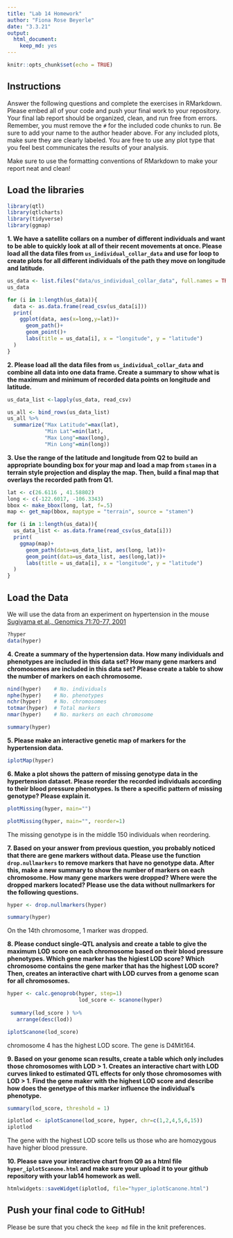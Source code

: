 ```yaml
---
title: "Lab 14 Homework"
author: "Fiona Rose Beyerle"
date: "3.3.21"
output: 
  html_document: 
    keep_md: yes
---
```


```r
knitr::opts_chunk$set(echo = TRUE)
```

## Instructions
Answer the following questions and complete the exercises in RMarkdown. Please embed all of your code and push your final work to your repository. Your final lab report should be organized, clean, and run free from errors. Remember, you must remove the `#` for the included code chunks to run. Be sure to add your name to the author header above. For any included plots, make sure they are clearly labeled. You are free to use any plot type that you feel best communicates the results of your analysis.  

Make sure to use the formatting conventions of RMarkdown to make your report neat and clean!  

## Load the libraries
```r
library(qtl)
library(qtlcharts)
library(tidyverse)
library(ggmap)
```

**1. We have a satellite collars on a number of different individuals and want to be able to quickly look at all of their recent movements at once. Please load all the data files from `us_individual_collar_data` and use for loop to create plots for all different individuals of the path they move on longitude and latitude.**
```r
us_data <- list.files("data/us_individual_collar_data", full.names = TRUE)
us_data
```

```r
for (i in 1:length(us_data)){
  data <- as.data.frame(read_csv(us_data[i]))
  print(
    ggplot(data, aes(x=long,y=lat))+
      geom_path()+
      geom_point()+
      labs(title = us_data[i], x = "longitude", y = "latitude")
  )
}
```

**2. Please load all the data files from `us_individual_collar_data` and combine all data into one data frame. Create a summary to show what is the maximum and minimum of recorded data points on longitude and latitude.**
```r
us_data_list <-lapply(us_data, read_csv)
```

```r
us_all <- bind_rows(us_data_list)
us_all %>%
  summarize("Max Latitude"=max(lat),
            "Min Lat"=min(lat),
            "Max Long"=max(long),
            "Min Long"=min(long))
```

**3. Use the range of the latitude and longitude from Q2 to build an appropriate bounding box for your map and load a map from `stamen` in a terrain style projection and display the map. Then, build a final map that overlays the recorded path from Q1.**
```r
lat <- c(26.6116 , 41.58802)
long <- c(-122.6017, -106.3343)
bbox <- make_bbox(long, lat, f=.5)
map <- get_map(bbox, maptype = "terrain", source = "stamen")
```

```r
for (i in 1:length(us_data)){
  us_data_list <- as.data.frame(read_csv(us_data[i]))
  print(
    ggmap(map)+
      geom_path(data=us_data_list, aes(long, lat))+
      geom_point(data=us_data_list, aes(long,lat))+
      labs(title = us_data[i], x = "longitude", y = "latitude")
  )
}
```

## Load the Data
We will use the data from an experiment on hypertension in the mouse [Sugiyama et al., Genomics 71:70-77, 2001](https://www.sciencedirect.com/science/article/pii/S0888754300964012?via%3Dihub)
```r
?hyper
data(hyper)
```

**4. Create a summary of the hypertension data. How many individuals and phenotypes are included in this data set? How many gene markers and chromosomes are included in this data set? Please create a table to show the number of markers on each chromosome.**
```r
nind(hyper)    # No. individuals
nphe(hyper)    # No. phenotypes
nchr(hyper)    # No. chromosomes
totmar(hyper)  # Total markers
nmar(hyper)    # No. markers on each chromosome
```

```r
summary(hyper)
```

**5. Please make an interactive genetic map of markers for the hypertension data.**
```r
iplotMap(hyper)
```

**6. Make a plot shows the pattern of missing genotype data in the hypertension dataset. Please reorder the recorded individuals according to their blood pressure phenotypes. Is there a specific pattern of missing genotype? Please explain it.**
```r
plotMissing(hyper, main="")
```

```r
plotMissing(hyper, main="", reorder=1)
```

The missing genotype is in the middle 150 individuals when reordering. 

**7. Based on your answer from previous question, you probably noticed that there are gene markers without data. Please use the function `drop.nullmarkers` to remove markers that have no genotype data. After this, make a new summary to show the number of markers on each chromosome. How many gene markers were dropped? Where were the dropped markers located? Please use the data without nullmarkers for the following questions.**
```r
hyper <- drop.nullmarkers(hyper)
```

```r
summary(hyper)
```

On the 14th chromosome, 1 marker was dropped.

**8. Please conduct single-QTL analysis and create a table to give the maximum LOD score on each chromosome based on their blood pressure phenotypes. Which gene marker has the higiest LOD score? Which chromosome contains the gene marker that has the highest LOD score? Then, creates an interactive chart with LOD curves from a genome scan for all chromosomes.**
```r
hyper <- calc.genoprob(hyper, step=1)
                       lod_score <- scanone(hyper)
                       
 summary(lod_score ) %>%
   arrange(desc(lod))
```

```r
iplotScanone(lod_score)
```

chromosome 4 has the highest LOD score. The gene is D4Mit164. 

**9. Based on your genome scan results, create a table which only includes those chromosomes with LOD > 1. Creates an interactive chart with LOD curves linked to estimated QTL effects for only those chromosomes with LOD > 1. Find the gene maker with the highest LOD score and describe how does the genetype of this marker influence the individual's phenotype.**
```r
summary(lod_score, threshold = 1)
```

```r
iplotlod <- iplotScanone(lod_score, hyper, chr=c(1,2,4,5,6,15))
iplotlod
```

The gene with the highest LOD score tells us those who are homozygous have higher blood pressure. 

**10. Please save your interactive chart from Q9 as a html file `hyper_iplotScanone.html` and make sure your upload it to your github repository with your lab14 homework as well.**
```r
htmlwidgets::saveWidget(iplotlod, file="hyper_iplotScanone.html")
```

## Push your final code to GitHub!
Please be sure that you check the `keep md` file in the knit preferences. 